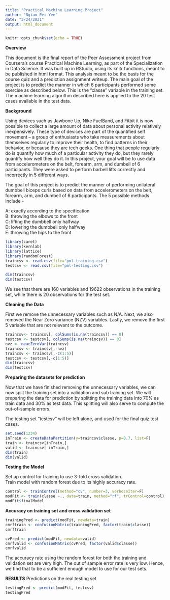 ---
title: "Practical Machine Learning Project"
author: "Ngiam Pei Yee"
date: "3/24/2021"
output: html_document
---

```{r setup, include=FALSE}
knitr::opts_chunk$set(echo = TRUE)
```

**Overview**

This document is the final report of the Peer Assessment project from Coursera’s course Practical Machine Learning, as part of the Specialization in Data Science. It was built up in RStudio, using its knitr functions, meant to be published in html format. This analysis meant to be the basis for the course quiz and a prediction assignment writeup. The main goal of the project is to predict the manner in which 6 participants performed some exercise as described below. This is the “classe” variable in the training set. The machine learning algorithm described here is applied to the 20 test cases available in the test data.

**Background**

Using devices such as Jawbone Up, Nike FuelBand, and Fitbit it is now possible to collect a large amount of data about personal activity relatively inexpensively. These type of devices are part of the quantified self movement – a group of enthusiasts who take measurements about themselves regularly to improve their health, to find patterns in their behavior, or because they are tech geeks. One thing that people regularly do is quantify how much of a particular activity they do, but they rarely quantify how well they do it. In this project, your goal will be to use data from accelerometers on the belt, forearm, arm, and dumbell of 6 participants. They were asked to perform barbell lifts correctly and incorrectly in 5 different ways. 

The goal of this project is to predict the manner of performing unilateral dumbbell biceps curls based on data from accelerometers on the belt, forearm, arm, and dumbell of 6 participants. The 5 possible methods include -

A: exactly according to the specification\
B: throwing the elbows to the front\
C: lifting the dumbbell only halfway\
D: lowering the dumbbell only halfway\
E: throwing the hips to the front

```{r}
library(caret)
library(kernlab)
library(lattice)
library(randomForest)
traincsv <- read.csv(file="pml-training.csv")
testcsv <- read.csv(file="pml-testing.csv")

dim(traincsv)
dim(testcsv)
```

We see that there are 160 variables and 19622 observations in the training set, while there is 20 observations for the test set.


**Cleaning the Data**

First we remove the unnecessary variables such as N/A. Next, we also removed the Near Zero variance (NZV) variables. Lastly, we remove the first 5 variable that are not relevant to the outcome.

```{r}
traincsv<- traincsv[, colSums(is.na(traincsv)) == 0]
testcsv <- testcsv[, colSums(is.na(traincsv)) == 0]
nvz <- nearZeroVar(traincsv)
traincsv <- traincsv[,-nvz]
traincsv <- traincsv[,-c(1:5)]
testcsv <- testcsv[,-c(1:5)]
dim(traincsv)
dim(testcsv)

```

**Preparing the datasets for prediction**

Now that we have finished removing the unnecessary variables, we can now split the training set into a validation and sub training set. We will preparing the data for prediction by splitting the training data into 70% as train data and 30% as test data. This splitting will also serve to compute the out-of-sample errors.

The testing set “testcsv” will be left alone, and used for the final quiz test cases.

```{r}
set.seed(1234)
inTrain <- createDataPartition(y=traincsv$classe, p=0.7, list=F)
train <- traincsv[inTrain,]
valid <- traincsv[-inTrain,]
dim(train)
dim(valid)

```

**Testing the Model **

Set up control for training to use 3-fold cross validation.\
Train model with random forest due to its highly accuracy rate.\
```{r}
control <- trainControl(method="cv", number=3, verboseIter=F)
modFit <- train(classe ~., data=train, method="rf", trControl=control)
modFit$finalModel

```

**Accuracy on training set and cross validation set**
```{r}
trainingPred <- predict(modFit, newdata=train)
cmrftrain <- confusionMatrix(trainingPred, factor(train$classe))
cmrftrain 

cvPred <- predict(modFit, newdata=valid)
cmrfvalid <- confusionMatrix(cvPred, factor(valid$classe))
cmrfvalid 
```
The accuracy rate using the random forest for both the training and validation set are very high. The out of sample error rate is very low. Hence, we find that to be a sufficient enough model to use for our test sets.

**RESULTS**
Predictions on the real testing set

```{r}
testingPred <- predict(modFit, testcsv)
testingPred

```
